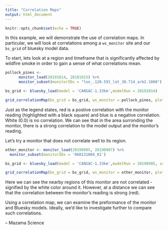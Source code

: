 ```yaml
---
title: "Correlation Maps"
output: html_document
---
```


```r
knitr::opts_chunk$set(echo = TRUE)
```

In this example, we will demonstrate the use of correlation maps. In particular, 
we will look at correlations among a `ws_monitor` site and our `bs_grid` of bluesky 
model data. 

To start, lets look at a region and timeframe that is significantly affected by 
wildfire smoke in order to gain a sense of what correlations mean.
```r
pollock_pines <-
      monitor_load(20191014, 20191015) %>%
      monitor_subset(monitorIDs = "lon_.120.591_lat_38.714_arb2.1008")

bs_grid <- bluesky_load(model = 'CANSAC-1.33km',modelRun = 20191014)

grid_correlationMap(bs_grid = bs_grid, ws_monitor = pollock_pines, plotter = 'gg')
```
Just as the legend states, red is a postive correlation with the monitor reading 
(highlighted with a black square) and blue is a negative correlation. White (0.0) 
is no correlation. We can see that in the area surronding the monitor, there is a 
strong correlation to the model output and the monitor's reading.

Let's try a monitor that does not correlate well to its region. 
```r
other_monitor <- monitor_load(20190905, 20190907) %>%
  monitor_subset(monitorIDs = '060131004_01')

bs_grid <- bluesky_load(model = 'CANSAC-1.33km',modelRun = 20190905, subDir = 'forecast')

grid_correlationMap(bs_grid = bs_grid, ws_monitor = other_monitor, plotter = 'gg')
```
Here we can see the nearby regions of this monitor are not correlated - signified 
by the white color around it. However, at a distance we can see that the correlation 
between the monitor's reading is strong (red). 

Using a correlation map, we can examine the preformance of the monitor and Bluesky models. 
Ideally, we'd like to investigate further to compare such correlations. 

-- Mazama Science

